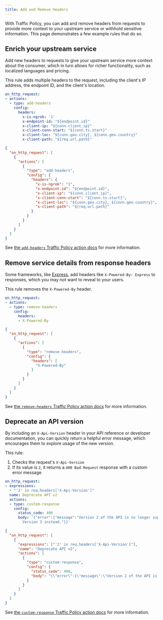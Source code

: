 ```yaml
---
title: Add and Remove Headers
---
```




With Traffic Policy, you can add and remove headers from requests to provide more context to your upstream service or withhold sensitive information. This page demonstrates a few example rules that do so.

## Enrich your upstream service

Add new headers to requests to give your upstream service more context about the consumer, which in turn allows for richer functionality, such as localized languages and pricing.

This rule adds multiple headers to the request, including the client's IP address, the endpoint ID, and the client's location.

<CodeGroup>

```yaml policy.yml
on_http_request:
- actions:
  - type: add-headers
    config:
      headers:
        x-is-ngrok: '1'
        x-endpoint-id: "${endpoint.id}"
        x-client-ip: "${conn.client_ip}"
        x-client-conn-start: "${conn.ts.start}"
        x-client-loc: "${conn.geo.city}, ${conn.geo.country}"
        x-client-path: "${req.url.path}"
```

```json policy.json
{
  "on_http_request": [
    {
      "actions": [
        {
          "type": "add-headers",
          "config": {
            "headers": {
              "x-is-ngrok": "1",
              "x-endpoint-id": "${endpoint.id}",
              "x-client-ip": "${conn.client_ip}",
              "x-client-conn-start": "${conn.ts.start}",
              "x-client-loc": "${conn.geo.city}, ${conn.geo.country}",
              "x-client-path": "${req.url.path}"
            }
          }
        }
      ]
    }
  ]
}
```

</CodeGroup>

See [the `add-headers` Traffic Policy action docs](/traffic-policy/actions/add-headers/) for more information.

## Remove service details from response headers

Some frameworks, like [Express](https://expressjs.com/), add headers like `X-Powered-By: Express` to responses, which you may not want to reveal to your users.

This rule removes the `X-Powered-By` header.

<CodeGroup>

```yaml policy.yml
on_http_request:
- actions:
  - type: remove-headers
    config:
      headers:
      - X-Powered-By
```

```json policy.json
{
  "on_http_request": [
    {
      "actions": [
        {
          "type": "remove-headers",
          "config": {
            "headers": [
              "X-Powered-By"
            ]
          }
        }
      ]
    }
  ]
}
```

</CodeGroup>

See [the `remove-headers` Traffic Policy action docs](/traffic-policy/actions/remove-headers/) for more information.

## Deprecate an API version

By including an `X-Api-Version` header in your API reference or developer documentation, you can quickly return a helpful error message, which encourages them to explore usage of the new version.

This rule:

1. Checks the request's `X-Api-Version`
1. If its value is `2`, it returns a `400 Bad Request` response with a custom error message

<CodeGroup>

```yaml policy.yml
on_http_request:
- expressions:
  - "'2' in req.headers['X-Api-Version']"
  name: Deprecate API v2
  actions:
  - type: custom-response
    config:
      status_code: 400
      body: '{"error":{"message":"Version 2 of the API is no longer supported. Use
        Version 3 instead."}}'
```

```json policy.json
{
  "on_http_request": [
    {
      "expressions": ["'2' in req.headers['X-Api-Version']"],
      "name": "Deprecate API v2",
      "actions": [
        {
          "type": "custom-response",
          "config": {
            "status_code": 400,
            "body": "{\"error\":{\"message\":\"Version 2 of the API is no longer supported. Use Version 3 instead.\"}}"
          }
        }
      ]
    }
  ]
}
```

</CodeGroup>

See [the `custom-response` Traffic Policy action docs](/traffic-policy/actions/custom-response/) for more information.

